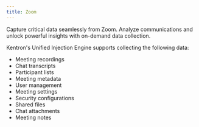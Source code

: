 ```yaml
---
title: Zoom
---
```


Capture critical data seamlessly from Zoom. Analyze communications and unlock powerful insights with on-demand data collection.

Kentron's Unified Injection Engine supports collecting the following data:

- Meeting recordings
- Chat transcripts
- Participant lists
- Meeting metadata
- User management
- Meeting settings
- Security configurations
- Shared files
- Chat attachments
- Meeting notes

